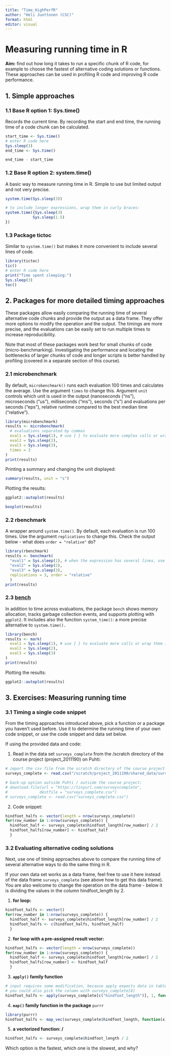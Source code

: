 ```yaml
---
title: "Time_HighPerfR"
author: "Heli Juottonen (CSC)"
format: html
editor: visual
---
```


# Measuring running time in R

**Aim:** find out how long it takes to run a specific chunk of R code, for example to choose the fastest of alternative coding solutions or functions. These approaches can be used in profiling R code and improving R code performance.

## 1. Simple approaches

### 1.1 Base R option 1: Sys.time()

Records the current time. By recording the start and end time, the running time of a code chunk can be calculated.

```r
start_time <- Sys.time()
# enter R code here
Sys.sleep(3)
end_time <- Sys.time()

end_time - start_time
```

### 1.2 Base R option 2: system.time()

A basic way to measure running time in R. Simple to use but limited output and not very precise.

```r
system.time(Sys.sleep(3))
```

```r
# to include longer expressions, wrap them in curly braces:
system.time({Sys.sleep(3)
            Sys.sleep(1.5)
})
```

### 1.3 Package tictoc

Similar to `system.time()` but makes it more convenient to include several lines of code.

```r
library(tictoc)
tic()
# enter R code here
print("Time spent sleeping:")
Sys.sleep(3)
toc()
```

## 2. Packages for more detailed timing approaches

These packages allow easily comparing the running time of several alternative code chunks and provide the output as a data frame. They offer more options to modify the operation and the output. The timings are more precise, and the evaluations can be easily set to run multiple times to increase reproducibility.

Note that most of these packages work best for small chunks of code (micro-benchmarking). Investigating the performance and locating the bottlenecks of larger chunks of code and longer scripts is better handled by profiling (covered in a separate section of this course).

### 2.1 microbenchmark

By default, `microbenchmark()` runs each evaluation 100 times and calculates the average. Use the argument `times` to change this. Argument `unit` controls which unit is used in the output (nanoseconds ("ns"), microseconds ("us"), milliseconds ("ms"), seconds ("s") and evaluations per seconds ("eps"), relative runtime compared to the best median time ("relative").

```r
library(microbenchmark)
results <- microbenchmark(
  # evaluations separated by commas
  eval1 = Sys.sleep(1), # use { } to evaluate more complex calls or wrap them in a function
  eval2 = Sys.sleep(2), 
  eval3 = Sys.sleep(3),
  times = 3
)
print(results)
```

Printing a summary and changing the unit displayed:

```r
summary(results, unit = "s")
```

Plotting the results:

```r
ggplot2::autoplot(results)

```

```r
boxplot(results)
```

### 2.2 rbenchmark

A wrapper around `system.time()`. By default, each evaluation is run 100 times. Use the argument `replications` to change this. Check the output below - what does `order = "relative"` do?

```r
library(rbenchmark)
results <- benchmark(
  "eval1" = Sys.sleep(1), # when the expression has several lines, use { }  or wrap it in a function
  "eval2" = Sys.sleep(2),
  "eval3" = Sys.sleep(3),
  replications = 3, order = "relative"
  )
print(results)
```

### 2.3 [bench](https://bench.r-lib.org/)

In addition to time across evaluations, the package `bench` shows memory allocation, tracks garbage collection events, and supports plotting with `ggplot2`. It includes also the function `system_time()`: a more precise alternative to `system.time().`

```r
library(bench)
results <- mark(
  eval1 = Sys.sleep(1), # use { } to evaluate more calls or wrap them in a function
  eval2 = Sys.sleep(2),
  eval3 = Sys.sleep(3)
)
print(results)
```

Plotting the results:

```r
ggplot2::autoplot(results)
```

## 3. Exercises: Measuring running time

### 3.1 Timing a single code snippet

From the timing approaches introduced above, pick a function or a package you haven't used before. Use it to determine the running time of your own code snippet, or use the code snippet and data set below.

If using the provided data and code:

1.  Read in the data set `surveys_complete` from the /scratch directory of the course project (project_2011190) on Puhti:

``` r
# import the csv file from the scratch directory of the course project
surveys_complete <- read.csv("/scratch/project_2011190/shared_data/surveys_complete.csv")

# back-up option outside Puhti / outside the course project:
# download.file(url = "https://tinyurl.com/surveyscomplete",
#              destfile = "surveys_complete.csv")
# surveys_complete <- read.csv("surveys_complete.csv")
```

2.  Code snippet:

``` r
hindfoot_halfs <- vector(length = nrow(surveys_complete))
for(row_number in 1:nrow(surveys_complete)) {
  hindfoot_half <- surveys_complete$hindfoot_length[row_number] / 2
  hindfoot_halfs[row_number] <- hindfoot_half
  }
```

### 3.2 Evaluating alternative coding solutions

Next, use one of timing approaches above to compare the running time of several alternative ways to do the same thing in R.

If your own data set works as a data frame, feel free to use it here instead of the data frame `surveys_complete` (see above how to get this data frame). You are also welcome to change the operation on the data frame - below it is dividing the values in the column hindfoot_length by 2.

1.  **for loop:**

``` r
hindfoot_halfs <- vector()
for(row_number in 1:nrow(surveys_complete)) {
  hindfoot_half <- surveys_complete$hindfoot_length[row_number] / 2
  hindfoot_halfs <- c(hindfoot_halfs, hindfoot_half)
  }
```

2.  **for loop with a pre-assigned result vector:**

``` r
hindfoot_halfs <- vector(length = nrow(surveys_complete))
for(row_number in 1:nrow(surveys_complete)) {
  hindfoot_half <- surveys_complete$hindfoot_length[row_number] / 2
  hindfoot_halfs[row_number] <- hindfoot_half
  }
```

3.  **`apply()` family function**

``` r
# input requires some modification, because apply expects data in table format
# you could also pick the column with surveys_complete[8]
hindfoot_halfs <- apply(surveys_complete[c("hindfoot_length")], 1, function(x) x / 2)
```

4.  **`map()` family function in the package** `purrr`

``` r
library(purrr)
hindfoot_halfs <- map_vec(surveys_complete$hindfoot_length, function(x) x / 2)
```

5.  **a vectorized function: /**

``` r
hindfoot_halfs <- surveys_complete$hindfoot_length / 2
```

Which option is the fastest, which one is the slowest, and why?